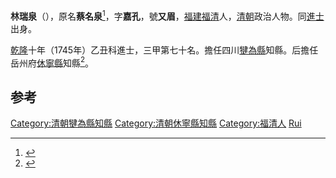 '''林瑞泉'''（{{bd|?||?|}}），原名'''蔡名泉'''<ref>{{cite book|editor=《福清海口志》编纂委员会|title=编余文存|date=2013年7月|publisher=福清海口志编纂委员会|pages=376|accessdate=2016-11-10}}</ref>，字'''嘉孔'''，號'''又眉'''，[[福建|福建]][[福清|福清]]人，[[清朝|清朝]]政治人物。同[[進士|進士]]出身。

[[乾隆|乾隆]]十年（1745年）乙丑科進士，三甲第七十名。擔任四川[[犍為縣|犍為縣]]知縣。后擔任岳州府[[休寧縣|休寧縣]]知縣<ref>{{cite book|editor=秦国经主编；唐益年，叶秀云副主编|title=中国第一历史档案馆藏 清代官员履历档案全编 20|publisher=上海：华东师范大学出版社|pages=477|accessdate=2016-11-10}}</ref>。

==参考==
{{reflist}}
{{清朝人物小作品}}
{{乾隆十年乙丑科殿試金榜}}
{{DEFAULTSORT:Lin林}}
[[Category:清朝犍為縣知縣|Category:清朝犍為縣知縣]]
[[Category:清朝休寧縣知縣|Category:清朝休寧縣知縣]]
[[Category:福清人|Category:福清人]]
[[Category:林姓|Rui]]